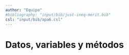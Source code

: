 ```yaml
---
author: "Equipo"
#bibliography: "input/bib/just-ineq-merit.bib"
csl: "input/bib/apa6.csl"
---
```


# Datos, variables y métodos

